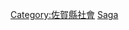 {{Catnav|頁面分類|各種主題的頁面分類|按國家分類|各國教育|日本教育}}

{{日本行政區劃分類導航|教育}}

[[Category:佐賀縣社會|Category:佐賀縣社會]]
[[Category:日本各都道府縣教育|Saga]]